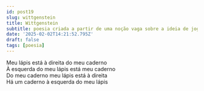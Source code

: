 ```yaml
---
id: post19
slug: wittgenstein
title: Wittgenstein
subtitle: poesia criada a partir de uma noção vaga sobre a ideia de jogos de liguagem de Wittgenstein
date: '2025-02-02T14:21:52.795Z'
draft: false
tags: [poesia]
---
```

Meu lápis está à direita do meu caderno  
À esquerda do meu lápis está meu caderno  
Do meu caderno meu lápis está à direita  
Há um caderno à esquerda do meu lápis  
